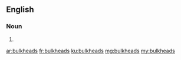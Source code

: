 ==English==

===Noun===
{{head|en}}

# {{plural of|bulkhead}}

[[ar:bulkheads]]
[[fr:bulkheads]]
[[ku:bulkheads]]
[[mg:bulkheads]]
[[my:bulkheads]]